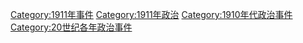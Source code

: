 [[Category:1911年事件|Category:1911年事件]]
[[Category:1911年政治|Category:1911年政治]]
[[Category:1910年代政治事件|Category:1910年代政治事件]]
[[Category:20世纪各年政治事件|Category:20世纪各年政治事件]]